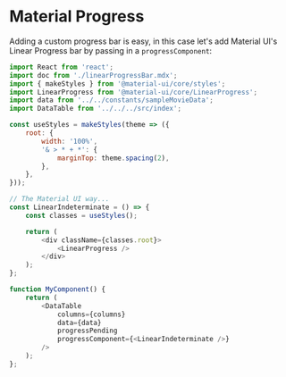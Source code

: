 
# Material Progress

Adding a custom progress bar is easy, in this case let's add Material UI's Linear Progress bar by passing in a `progressComponent`:

```js
import React from 'react';
import doc from './linearProgressBar.mdx';
import { makeStyles } from '@material-ui/core/styles';
import LinearProgress from '@material-ui/core/LinearProgress';
import data from '../../constants/sampleMovieData';
import DataTable from '../../../src/index';

const useStyles = makeStyles(theme => ({
	root: {
		width: '100%',
		'& > * + *': {
			marginTop: theme.spacing(2),
		},
	},
}));

// The Material UI way...
const LinearIndeterminate = () => {
	const classes = useStyles();

	return (
		<div className={classes.root}>
			<LinearProgress />
		</div>
	);
};

function MyComponent() {
	return (
		<DataTable
			columns={columns}
			data={data}
			progressPending
			progressComponent={<LinearIndeterminate />}
		/>
	);
};
```

<Canvas>
  <Story id="ui-library-material-ui-progress--progress" />
</Canvas>